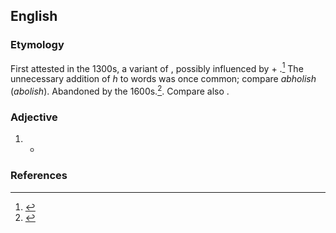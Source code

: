 ==English==

===Etymology===
First attested in the 1300s, a variant of {{m|en|abominable}}, possibly influenced by {{etyl|la|en}} {{m|la|ab}} + {{m|la|homine||man}}.<ref>{{R:MW3 1976|page=3}}</ref> The unnecessary addition of ''h'' to words was once common; compare ''abholish'' (''abolish''). Abandoned by the 1600s.<ref>{{R:CDOE|page=4}}</ref>. Compare also {{m|en|abhomination}}.

===Adjective===
{{en-adj}}

# {{obsolete form of|abominable|lang=en}}
#* {{quote-book|author=Shakespeare|title=Love's Labour's Lost|section=act 5, scene I|passage=This is '''''abhominable''''', which he [Don Armado] would call ''abominable''.|year=1597}}

===References===
<references/>